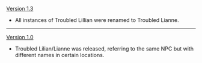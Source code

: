 {{Change History/Header}}
[[Version 1.3]]
*All instances of Troubled Lillian were renamed to Troubled Lianne.
----
[[Version 1.0]]
*Troubled Lilian/Lianne was released, referring to the same NPC but with different names in certain locations.